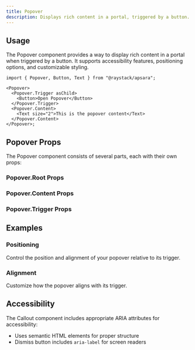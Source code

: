 ```yaml
---
title: Popover
description: Displays rich content in a portal, triggered by a button.
---
```



<Demo data={playground} />

## Usage

The Popover component provides a way to display rich content in a portal when triggered by a button. It supports accessibility features, positioning options, and customizable styling.

```tsx
import { Popover, Button, Text } from "@raystack/apsara";

<Popover>
  <Popover.Trigger asChild>
    <Button>Open Popover</Button>
  </Popover.Trigger>
  <Popover.Content>
    <Text size="2">This is the popover content</Text>
  </Popover.Content>
</Popover>;
```

## Popover Props

The Popover component consists of several parts, each with their own props:

### Popover.Root Props

<auto-type-table path="./props.ts" name="PopoverRootProps" />

### Popover.Content Props

<auto-type-table path="./props.ts" name="PopoverContentProps" />

### Popover.Trigger Props

<auto-type-table path="./props.ts" name="PopoverTriggerProps" />

## Examples

### Positioning

Control the position and alignment of your popover relative to its trigger.

<Demo data={positionDemo} />

### Alignment

Customize how the popover aligns with its trigger.

<Demo data={alignDemo} />

## Accessibility

The Callout component includes appropriate ARIA attributes for accessibility:

- Uses semantic HTML elements for proper structure
- Dismiss button includes `aria-label` for screen readers
